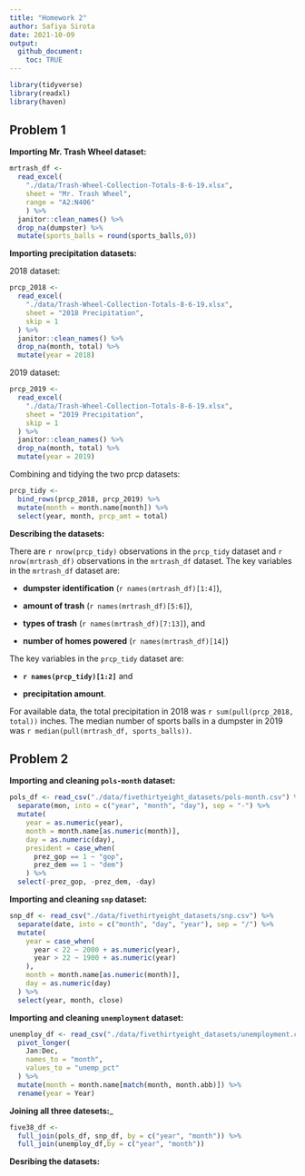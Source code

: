 ```yaml
---
title: "Homework 2"
author: Safiya Sirota
date: 2021-10-09
output: 
  github_document:
    toc: TRUE
---
```


```r
library(tidyverse)
library(readxl)
library(haven)
```

## Problem 1

__Importing Mr. Trash Wheel dataset:__

```r
mrtrash_df <- 
  read_excel(
    "./data/Trash-Wheel-Collection-Totals-8-6-19.xlsx",
    sheet = "Mr. Trash Wheel",
    range = "A2:N406"
    ) %>% 
  janitor::clean_names() %>% 
  drop_na(dumpster) %>% 
  mutate(sports_balls = round(sports_balls,0))
```

__Importing precipitation datasets:__

2018 dataset:

```r
prcp_2018 <-
  read_excel(
    "./data/Trash-Wheel-Collection-Totals-8-6-19.xlsx",
    sheet = "2018 Precipitation",
    skip = 1
  ) %>% 
  janitor::clean_names() %>% 
  drop_na(month, total) %>% 
  mutate(year = 2018)
```

2019 dataset:

```r
prcp_2019 <-
  read_excel(
    "./data/Trash-Wheel-Collection-Totals-8-6-19.xlsx",
    sheet = "2019 Precipitation",
    skip = 1
  ) %>% 
  janitor::clean_names() %>% 
  drop_na(month, total) %>% 
  mutate(year = 2019)
```

Combining and tidying the two prcp datasets:

```r
prcp_tidy <-
  bind_rows(prcp_2018, prcp_2019) %>% 
  mutate(month = month.name[month]) %>% 
  select(year, month, prcp_amt = total)
```

__Describing the datasets:__


There are `r nrow(prcp_tidy)` observations in the `prcp_tidy` dataset and `r nrow(mrtrash_df)` observations in the `mrtrash_df` dataset. The key variables in the `mrtrash_df` dataset are:

* __dumpster identification__ (`r names(mrtrash_df)[1:4]`),

* __amount of trash__ (`r names(mrtrash_df)[5:6]`),

* __types of trash__ (`r names(mrtrash_df)[7:13]`), and

* __number of homes powered__ (`r names(mrtrash_df)[14]`)

The key variables in the `prcp_tidy` dataset are:

* __`r names(prcp_tidy)[1:2]`__ and

* __precipitation amount__.

For available data, the total precipitation in 2018 was `r sum(pull(prcp_2018, total))` inches. The median number of sports balls in a dumpster in 2019 was `r median(pull(mrtrash_df, sports_balls))`.

## Problem 2

__Importing and cleaning `pols-month` dataset:__

```r
pols_df <- read_csv("./data/fivethirtyeight_datasets/pols-month.csv") %>% 
  separate(mon, into = c("year", "month", "day"), sep = "-") %>% 
  mutate(
    year = as.numeric(year), 
    month = month.name[as.numeric(month)],
    day = as.numeric(day),
    president = case_when(
      prez_gop == 1 ~ "gop",
      prez_dem == 1 ~ "dem")
    ) %>% 
  select(-prez_gop, -prez_dem, -day)
```

__Importing and cleaning `snp` dataset:__

```r
snp_df <- read_csv("./data/fivethirtyeight_datasets/snp.csv") %>% 
  separate(date, into = c("month", "day", "year"), sep = "/") %>% 
  mutate(
    year = case_when(
      year < 22 ~ 2000 + as.numeric(year), 
      year > 22 ~ 1900 + as.numeric(year)
    ),
    month = month.name[as.numeric(month)],
    day = as.numeric(day)
  ) %>% 
  select(year, month, close)
```

__Importing and cleaning `unemployment` dataset:__

```r
unemploy_df <- read_csv("./data/fivethirtyeight_datasets/unemployment.csv") %>% 
  pivot_longer(
    Jan:Dec,
    names_to = "month",
    values_to = "unemp_pct"
  ) %>% 
  mutate(month = month.name[match(month, month.abb)]) %>% 
  rename(year = Year)
```

__Joining all three datesets:___
```r
five38_df <-
  full_join(pols_df, snp_df, by = c("year", "month")) %>% 
  full_join(unemploy_df,by = c("year", "month"))
```

__Desribing the datasets:__

